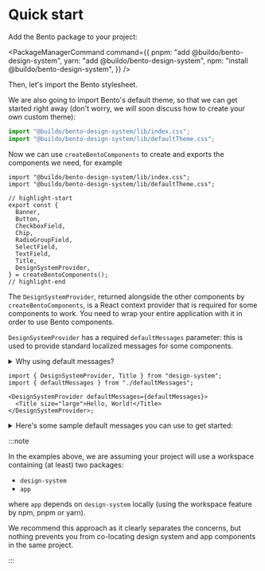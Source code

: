 # Quick start

Add the Bento package to your project:

<PackageManagerCommand
  command={{
    pnpm: "add @buildo/bento-design-system",
    yarn: "add @buildo/bento-design-system",
    npm: "install @buildo/bento-design-system",
  }}
/>

Then, let's import the Bento stylesheet.

We are also going to import Bento's default theme, so that we can get started right away
(don't worry, we will soon discuss how to create your own custom theme):

```ts title="my-project/design-system/src/index.tsx"
import "@buildo/bento-design-system/lib/index.css";
import "@buildo/bento-design-system/lib/defaultTheme.css";
```

Now we can use `createBentoComponents` to create and exports the components we need, for example

```tsx title="my-project/design-system/src/index.tsx"
import "@buildo/bento-design-system/lib/index.css";
import "@buildo/bento-design-system/lib/defaultTheme.css";

// highlight-start
export const {
  Banner,
  Button,
  CheckboxField,
  Chip,
  RadioGroupField,
  SelectField,
  TextField,
  Title,
  DesignSystemProvider,
} = createBentoComponents();
// highlight-end
```

The `DesignSystemProvider`, returned alongside the other components by `createBentoComponents`, is a React context provider that is required for some components to work.
You need to wrap your entire application with it in order to use Bento components.

`DesignSystemProvider` has a required `defaultMessages` parameter: this is used to provide standard localized messages for some components.

<details>
  <summary>Why using default messages?</summary>

Bento components are entirely agnostic when it comes to localization: all components accept the
text to be display to the user as props.

Some specific props, however, are very repetitive and would be too tedious to pass them as props
every time you use the component. Think of messages like `"No options"` when a `SelectField` has no options to show or
accessibility labels like "Close", which are used to describe actions on icons.

Without the default messages, for example, you would need to pass `dismissButtonLabel` every time you use `Chip`:

```tsx
<Chip label={label} color={color} dismissButtonLabel={dismissButtonLabel} />
```

whereas default messages allow Bento to make `dismissButtonLabel` optional, and let you override it only if needed:

```tsx
// This uses the default message for `dismissButtonLabel`
<Chip label={label} color={color} />

// This overrides the default message
<Chip label={label} color={color} dismissButtonLabel={myCustomDismissLabel} />
```

</details>

```tsx title="my-project/app/src/App.tsx"
import { DesignSystemProvider, Title } from "design-system";
import { defaultMessages } from "./defaultMessages";

<DesignSystemProvider defaultMessages={defaultMessages}>
  <Title size="large">Hello, World!</Title>
</DesignSystemProvider>;
```

<details>
  <summary>Here's some sample default messages you can use to get started:</summary>

```tsx title="my-project/app/src/defaultMessages.ts"
import { ComponentProps } from "react";
import { DesignSystemProvider } from "design-system";

export const defaultMessages: ComponentProps<typeof DesignSystemProvider>["defaultMessages"] = {
  Chip: {
    dismissButtonLabel: "Remove",
  },
  Banner: {
    dismissButtonLabel: "Close",
  },
  Modal: {
    closeButtonLabel: "Close",
  },
  SelectField: {
    noOptionsMessage: "No options",
    multiOptionsSelected: (n) => {
      const options = n > 1 ? "options" : "option";
      return `${n} ${options} selected`;
    },
  },
  SearchBar: {
    clearButtonLabel: "Clear",
  },
  Table: {
    noResultsTitle: "No results found",
    noResultsDescription: "Try adjusting your search filters to find what you're looking for.",
    missingValue: "-",
  },
  Loader: {
    loadingMessage: "Loading...",
  },
};
```

</details>

:::note

In the examples above, we are assuming your project will use a workspace containing (at least) two packages:

- `design-system`
- `app`

where `app` depends on `design-system` locally (using the workspace feature by npm, pnpm or yarn).

We recommend this approach as it clearly separates the concerns, but nothing prevents you from
co-locating design system and app components in the same project.

:::
